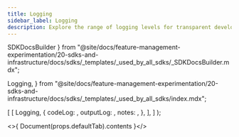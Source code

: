 ```yaml
---
title: Logging
sidebar_label: Logging
description: Explore the range of logging levels for transparent development and debugging.
---
```


  SDKDocsBuilder
} from "@site/docs/feature-management-experimentation/20-sdks-and-infrastructure/docs/sdks/_templates/_used_by_all_sdks/_SDKDocsBuilder.mdx";

  Logging,
} from "@site/docs/feature-management-experimentation/20-sdks-and-infrastructure/docs/sdks/_templates/_used_by_all_sdks/index.mdx";


  [
    [
      Logging,
      {
        codeLog:   <Log defaultTab={t}  />,
        outputLog: <Output />,
        notes:     <Notes   />,
      },
    ],
  ]
);

<>{ Document(props.defaultTab).contents }</>